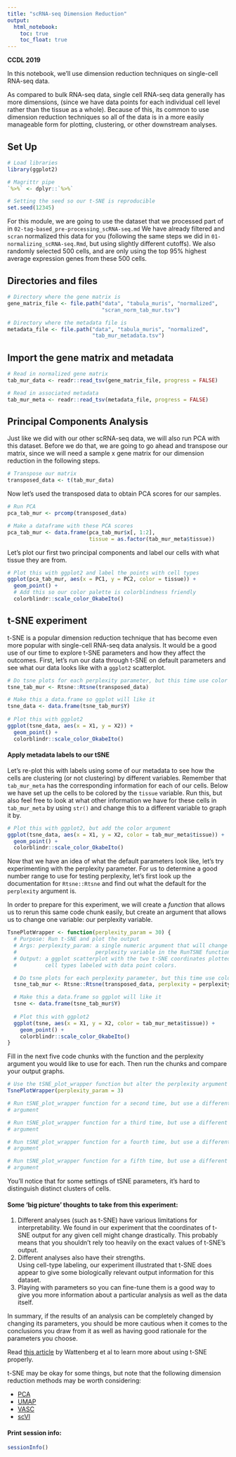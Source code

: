 ```yaml
---
title: "scRNA-seq Dimension Reduction"
output:   
  html_notebook: 
    toc: true
    toc_float: true
---
```


**CCDL 2019**

In this notebook, we'll use dimension reduction techniques on single-cell 
RNA-seq data. 

As compared to bulk RNA-seq data, single cell RNA-seq data generally has more 
dimensions, (since we have data points for each individual cell level rather 
than the tissue as a whole). 
Because of this, its common to use dimension reduction techniques so all of the
data is in a more easily manageable form for plotting, clustering, or other 
downstream analyses. 

## Set Up 

```r
# Load libraries
library(ggplot2)

# Magrittr pipe
`%>%` <- dplyr::`%>%`

# Setting the seed so our t-SNE is reproducible
set.seed(12345)
```

For this module, we are going to use the dataset that we processed part of in 
`02-tag-based_pre-processing_scRNA-seq.md`
We have already filtered and `scran` normalized this data for you (following 
the same steps we did in `01-normalizing_scRNA-seq.Rmd`, but using slightly 
different cutoffs).
We also randomly selected 500 cells, and are only using the top 95% 
highest average expression genes from these 500 cells.

## Directories and files

```r
# Directory where the gene matrix is 
gene_matrix_file <- file.path("data", "tabula_muris", "normalized", 
                              "scran_norm_tab_mur.tsv")

# Directory where the metadata file is 
metadata_file <- file.path("data", "tabula_muris", "normalized", 
                           "tab_mur_metadata.tsv")
```

## Import the gene matrix and metadata 

```r
# Read in normalized gene matrix
tab_mur_data <- readr::read_tsv(gene_matrix_file, progress = FALSE) 

# Read in associated metadata
tab_mur_meta <- readr::read_tsv(metadata_file, progress = FALSE)
```

## Principal Components Analysis

Just like we did with our other scRNA-seq data, we will also run PCA with this
dataset. 
Before we do that, we are going to go ahead and transpose our matrix, since 
we will need a sample x gene matrix for our dimension reduction in the 
following steps. 

```r
# Transpose our matrix
transposed_data <- t(tab_mur_data)
```

Now let's used the transposed data to obtain PCA scores for our samples.

```r
# Run PCA
pca_tab_mur <- prcomp(transposed_data)

# Make a dataframe with these PCA scores
pca_tab_mur <- data.frame(pca_tab_mur$x[, 1:2],
                          tissue = as.factor(tab_mur_meta$tissue))
```

Let's plot our first two principal components and label our cells with what 
tissue they are from.

```r
# Plot this with ggplot2 and label the points with cell types
ggplot(pca_tab_mur, aes(x = PC1, y = PC2, color = tissue)) + 
  geom_point() +
  # Add this so our color palette is colorblindness friendly
  colorblindr::scale_color_OkabeIto()
```

## t-SNE experiment

t-SNE is a popular dimension reduction technique that has become even more 
popular with single-cell RNA-seq data analysis. 
It would be a good use of our time to explore t-SNE parameters and how they 
affect the outcomes.
First, let's run our data through t-SNE on default parameters and see what our 
data looks like with a `ggplot2` scatterplot.

```r
# Do tsne plots for each perplexity parameter, but this time use color argument
tsne_tab_mur <- Rtsne::Rtsne(transposed_data)

# Make this a data.frame so ggplot will like it
tsne_data <- data.frame(tsne_tab_mur$Y)
  
# Plot this with ggplot2
ggplot(tsne_data, aes(x = X1, y = X2)) + 
  geom_point() + 
  colorblindr::scale_color_OkabeIto()
```

#### Apply metadata labels to our tSNE

Let's re-plot this with labels using some of our metadata to see 
how the cells are clustering (or not clustering) by different variables. 
Remember that `tab_mur_meta` has the corresponding information for each of our
cells. 
Below we have set up the cells to be colored by the `tissue` variable. 
Run this, but also feel free to look at what other information we have for these
cells in `tab_mur_meta` by using `str()` and change this to a different variable to 
graph it by.

```r
# Plot this with ggplot2, but add the color argument
ggplot(tsne_data, aes(x = X1, y = X2, color = tab_mur_meta$tissue)) + 
  geom_point() +
  colorblindr::scale_color_OkabeIto()
```

Now that we have an idea of what the default parameters look like, let's try
experimenting with the perplexity parameter. 
For us to determine a good number range to use for testing perplexity, let's 
first look up the documentation for `Rtsne::Rtsne` and find out what the 
default for the `perplexity` argument is. 

In order to prepare for this experiment, we will create a *function* that allows
us to rerun this same code chunk easily, but create an argument that allows us
to change one variable: our perplexity variable. 

```r
TsnePlotWrapper <- function(perplexity_param = 30) {
  # Purpose: Run t-SNE and plot the output
  # Args: perplexity_param: a single numeric argument that will change the 
  #                         perplexity variable in the RunTSNE function. 
  # Output: a ggplot scatterplot with the two t-SNE coordinates plotted and 
  #         cell types labeled with data point colors. 

  # Do tsne plots for each perplexity parameter, but this time use color argument
  tsne_tab_mur <- Rtsne::Rtsne(transposed_data, perplexity = perplexity_param)

  # Make this a data.frame so ggplot will like it
  tsne <- data.frame(tsne_tab_mur$Y)
  
  # Plot this with ggplot2
  ggplot(tsne, aes(x = X1, y = X2, color = tab_mur_meta$tissue)) + 
    geom_point() + 
    colorblindr::scale_color_OkabeIto()
}
```

Fill in the next five code chunks with the function and the perplexity argument 
you would like to use for each. 
Then run the chunks and compare your output graphs.

```r
# Use the tSNE_plot_wrapper function but alter the perplexity argument
TsnePlotWrapper(perplexity_param = 3)
```

```r
# Run tSNE_plot_wrapper function for a second time, but use a different perplexity
# argument
```

```r
# Run tSNE_plot_wrapper function for a third time, but use a different perplexity
# argument
```

```r
# Run tSNE_plot_wrapper function for a fourth time, but use a different perplexity
# argument
```

```r
# Run tSNE_plot_wrapper function for a fifth time, but use a different perplexity
# argument
```

You'll notice that for some settings of tSNE parameters, it's hard to distinguish
distinct clusters of cells.

#### Some 'big picture' thoughts to take from this experiment: 

1) Different analyses (such as t-SNE) have various limitations for interpretability.
   We found in our experiment that the coordinates of t-SNE output for any given 
   cell might change drastically. 
   This probably means that you shouldn't rely too heavily on the exact values of
   t-SNE's output. 
2) Different analyses also have their strengths.   
   Using cell-type labeling, our experiment illustrated that t-SNE does 
   appear to give some biologically relevant output information for this dataset. 
3) Playing with parameters so you can fine-tune them is a good way to give you more
   information about a particular analysis as well as the data itself. 
   
In summary, if the results of an analysis can be completely changed by changing its
parameters, you should be more cautious when it comes to the conclusions you
draw from it as well as having good rationale for the parameters you choose. 

Read [this article](https://distill.pub/2016/misread-tsne/) by Wattenberg et al
to learn more about using t-SNE properly. 
  
t-SNE may be okay for some things, but note that the following dimension reduction 
methods may be worth considering: 

- [PCA](http://setosa.io/ev/principal-component-analysis/)  
- [UMAP](https://github.com/lmcinnes/umap)  
- [VASC](https://www.sciencedirect.com/science/article/pii/S167202291830439X)  
- [scVI](https://scvi.readthedocs.io/en/master/readme.html)  

#### Print session info:

```r
sessionInfo()
```
